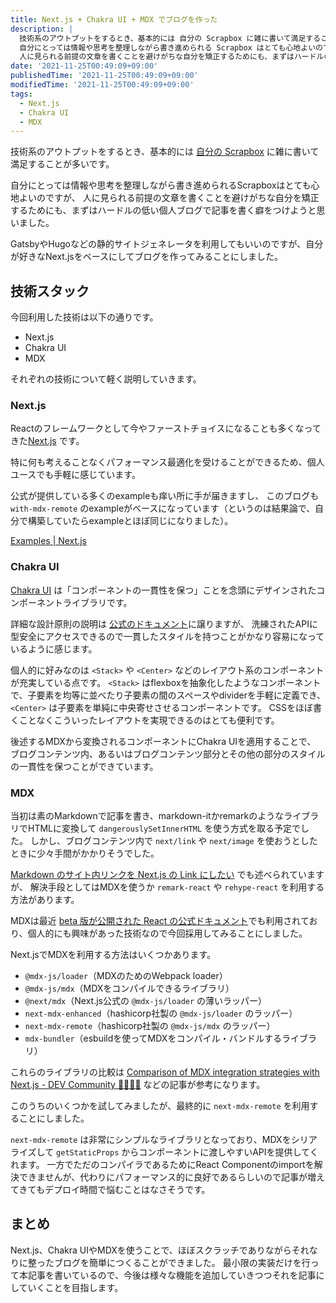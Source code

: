 ```yaml
---
title: Next.js + Chakra UI + MDX でブログを作った
description: |
  技術系のアウトプットをするとき、基本的には 自分の Scrapbox に雑に書いて満足することが多いです。
  自分にとっては情報や思考を整理しながら書き進められる Scrapbox はとても心地よいのですが、
  人に見られる前提の文章を書くことを避けがちな自分を矯正するためにも、まずはハードルの低い個人ブログで記事を書く癖をつけようと思いました。
date: '2021-11-25T00:49:09+09:00'
publishedTime: '2021-11-25T00:49:09+09:00'
modifiedTime: '2021-11-25T00:49:09+09:00'
tags:
  - Next.js
  - Chakra UI
  - MDX
---
```


技術系のアウトプットをするとき、基本的には [自分の Scrapbox](https://scrapbox.io/thinceller) に雑に書いて満足することが多いです。

自分にとっては情報や思考を整理しながら書き進められるScrapboxはとても心地よいのですが、
人に見られる前提の文章を書くことを避けがちな自分を矯正するためにも、まずはハードルの低い個人ブログで記事を書く癖をつけようと思いました。

GatsbyやHugoなどの静的サイトジェネレータを利用してもいいのですが、自分が好きなNext.jsをベースにしてブログを作ってみることにしました。

## 技術スタック

今回利用した技術は以下の通りです。

- Next.js
- Chakra UI
- MDX

それぞれの技術について軽く説明していきます。

### Next.js

Reactのフレームワークとして今やファーストチョイスになることも多くなってきた[Next.js](https://nextjs.org/) です。

特に何も考えることなくパフォーマンス最適化を受けることができるため、個人ユースでも手軽に感じています。

公式が提供している多くのexampleも痒い所に手が届きますし、
このブログも `with-mdx-remote` のexampleがベースになっています（というのは結果論で、自分で構築していたらexampleとほぼ同じになりました）。

[Examples | Next.js](https://nextjs.org/examples)

### Chakra UI

[Chakra UI](https://chakra-ui.com/) は「コンポーネントの一貫性を保つ」ことを念頭にデザインされたコンポーネントライブラリです。

詳細な設計原則の説明は [公式のドキュメント](https://chakra-ui.com/docs/principles)に譲りますが、
洗練されたAPIに型安全にアクセスできるので一貫したスタイルを持つことがかなり容易になっているように感じます。

個人的に好みなのは `<Stack>` や `<Center>` などのレイアウト系のコンポーネントが充実している点です。
`<Stack>` はflexboxを抽象化したようなコンポーネントで、子要素を均等に並べたり子要素の間のスペースやdividerを手軽に定義でき、
`<Center>` は子要素を単純に中央寄せさせるコンポーネントです。
CSSをほぼ書くことなくこういったレイアウトを実現できるのはとても便利です。

後述するMDXから変換されるコンポーネントにChakra UIを適用することで、
ブログコンテンツ内、あるいはブログコンテンツ部分とその他の部分のスタイルの一貫性を保つことができています。

### MDX

当初は素のMarkdownで記事を書き、markdown-itかremarkのようなライブラリでHTMLに変換して `dangerouslySetInnerHTML` を使う方式を取る予定でした。
しかし、ブログコンテンツ内で `next/link` や `next/image` を使おうとしたときに少々手間がかかりそうでした。

[Markdown のサイト内リンクを Next.js の Link にしたい](https://zenn.dev/thiragi/articles/ce13a4be4110c0) でも述べられていますが、
解決手段としてはMDXを使うか `remark-react` や `rehype-react` を利用する方法があります。

MDXは最近 [beta 版が公開された React の公式ドキュメント](https://beta.reactjs.org/)でも利用されており、個人的にも興味があった技術なので今回採用してみることにしました。

Next.jsでMDXを利用する方法はいくつかあります。

- `@mdx-js/loader`（MDXのためのWebpack loader）
- `@mdx-js/mdx`（MDXをコンパイルできるライブラリ）
- `@next/mdx`（Next.js公式の `@mdx-js/loader` の薄いラッパー）
- `next-mdx-enhanced`（hashicorp社製の `@mdx-js/loader` のラッパー）
- `next-mdx-remote`（hashicorp社製の `@mdx-js/mdx` のラッパー）
- `mdx-bundler`（esbuildを使ってMDXをコンパイル・バンドルするライブラリ）

これらのライブラリの比較は [Comparison of MDX integration strategies with Next.js - DEV Community 👩‍💻👨‍💻](https://dev.to/tylerlwsmith/quick-comparison-of-mdx-integration-strategies-with-next-js-1kcm)
などの記事が参考になります。

このうちのいくつかを試してみましたが、最終的に `next-mdx-remote` を利用することにしました。

`next-mdx-remote` は非常にシンプルなライブラリとなっており、MDXをシリアライズして `getStaticProps` からコンポーネントに渡しやすいAPIを提供してくれます。
一方でただのコンパイラであるためにReact Componentのimportを解決できませんが、代わりにパフォーマンス的に良好であるらしいので記事が増えてきてもデプロイ時間で悩むことはなさそうです。

## まとめ

Next.js、Chakra UIやMDXを使うことで、ほぼスクラッチでありながらそれなりに整ったブログを簡単につくることができました。
最小限の実装だけを行って本記事を書いているので、今後は様々な機能を追加していきつつそれを記事にしていくことを目指します。
